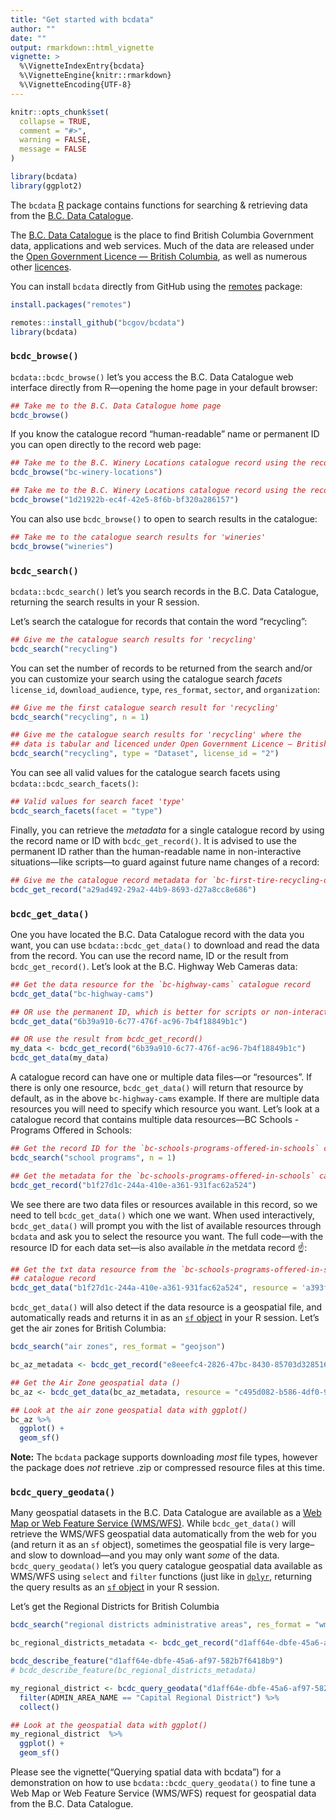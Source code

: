 ```yaml
---
title: "Get started with bcdata"
author: "" 
date: ""
output: rmarkdown::html_vignette
vignette: >
  %\VignetteIndexEntry{bcdata}
  %\VignetteEngine{knitr::rmarkdown}
  %\VignetteEncoding{UTF-8}
---
```




```r
knitr::opts_chunk$set(
  collapse = TRUE,
  comment = "#>",
  warning = FALSE,
  message = FALSE
)

library(bcdata)
library(ggplot2)
```

The `bcdata` [R](https://www.r-project.org/) package contains functions for searching & retrieving data from the [B.C. Data Catalogue]( https://catalogue.data.gov.bc.ca).

The [B.C. Data Catalogue](https://www2.gov.bc.ca/gov/content?id=79B5224167334667A44C9E8B5143D0C5) is the place to find British Columbia Government data, applications and web services. Much of the data are released under the [Open Government Licence --- British Columbia](https://www2.gov.bc.ca/gov/content/data/open-data/open-government-licence-bc), as well as numerous other [licences](https://catalogue.data.gov.bc.ca/dataset?download_audience=Public).

  
  
You can install `bcdata` directly from GitHub using the [remotes](https://cran.r-project.org/package=remotes) package:

```r
install.packages("remotes")

remotes::install_github("bcgov/bcdata")
library(bcdata)
```

### `bcdc_browse()`

`bcdata::bcdc_browse()` let's you access the B.C. Data Catalogue web interface directly from R---opening the home page in your default browser:

```r
## Take me to the B.C. Data Catalogue home page
bcdc_browse()
```

If you know the catalogue record "human-readable" name or permanent ID you can open directly to the record web page:

```r
## Take me to the B.C. Winery Locations catalogue record using the record name
bcdc_browse("bc-winery-locations") 

## Take me to the B.C. Winery Locations catalogue record using the record ID
bcdc_browse("1d21922b-ec4f-42e5-8f6b-bf320a286157")
```

You can also use `bcdc_browse()` to open to search results in the catalogue:

```r
## Take me to the catalogue search results for 'wineries'
bcdc_browse("wineries")
```

### `bcdc_search()`

`bcdata::bcdc_search()` let's you search records in the B.C. Data Catalogue, returning the search results in your R session. 

Let's search the catalogue for records that contain the word "recycling":

```r
## Give me the catalogue search results for 'recycling'
bcdc_search("recycling")
```

You can set the number of records to be returned from the search and/or you can customize your search using the catalogue search _facets_ `license_id`, `download_audience`, `type`, `res_format`, `sector`, and `organization`:

```r
## Give me the first catalogue search result for 'recycling'
bcdc_search("recycling", n = 1)

## Give me the catalogue search results for 'recycling' where the 
## data is tabular and licenced under Open Government Licence – British Columbia
bcdc_search("recycling", type = "Dataset", license_id = "2")
```

You can see all valid values for the catalogue search facets using `bcdata::bcdc_search_facets()`:

```r
## Valid values for search facet 'type'
bcdc_search_facets(facet = "type")
```

Finally, you can retrieve the _metadata_ for a single catalogue record by using the record name or ID with `bcdc_get_record()`. It is advised to use the permanent ID rather than the human-readable name in non-interactive situations---like scripts---to guard against future name changes of a record:

```r
## Give me the catalogue record metadata for `bc-first-tire-recycling-data-1991-2006`
bcdc_get_record("a29ad492-29a2-44b9-8693-d27a8cc8e686")
```


### `bcdc_get_data()`

One you have located the B.C. Data Catalogue record with the data you want, you can use `bcdata::bcdc_get_data()` to download and read the data from the record.  You can use the record name, ID or the result from `bcdc_get_record()`. Let's look at the B.C. Highway Web Cameras data:

```r
## Get the data resource for the `bc-highway-cams` catalogue record
bcdc_get_data("bc-highway-cams") 

## OR use the permanent ID, which is better for scripts or non-interactive use 
bcdc_get_data("6b39a910-6c77-476f-ac96-7b4f18849b1c")

## OR use the result from bcdc_get_record()
my_data <- bcdc_get_record("6b39a910-6c77-476f-ac96-7b4f18849b1c")
bcdc_get_data(my_data)
```

A catalogue record can have one or multiple data files---or "resources". If there is only one resource, `bcdc_get_data()` will return that resource by default, as in the above `bc-highway-cams` example. If there are multiple data resources you will need to specify which resource you want. Let's look at a catalogue record that contains multiple data resources---BC Schools - Programs Offered in Schools:

```r
## Get the record ID for the `bc-schools-programs-offered-in-schools` catalogue record
bcdc_search("school programs", n = 1)

## Get the metadata for the `bc-schools-programs-offered-in-schools` catalogue record
bcdc_get_record("b1f27d1c-244a-410e-a361-931fac62a524")
```

We see there are two data files or resources available in this record, so we need to tell `bcdc_get_data()` which one we want. When used interactively, `bcdc_get_data()` will prompt you with the list of available resources through `bcdata` and ask you to select the resource you want. The full code---with the resource ID for each data set---is also available _in_ the metdata record ☝️:

```r
## Get the txt data resource from the `bc-schools-programs-offered-in-schools`
## catalogue record
bcdc_get_data("b1f27d1c-244a-410e-a361-931fac62a524", resource = 'a393f8cf-51ec-42c6-8449-4cea4c75385c')
```

`bcdc_get_data()` will also detect if the data resource is a geospatial file, and automatically reads and returns it in as an [`sf` object](https://r-spatial.github.io/sf/) in your R session. Let's get the air zones for British Columbia:

```r
bcdc_search("air zones", res_format = "geojson")

bc_az_metadata <- bcdc_get_record("e8eeefc4-2826-47bc-8430-85703d328516")

## Get the Air Zone geospatial data ()
bc_az <- bcdc_get_data(bc_az_metadata, resource = "c495d082-b586-4df0-9e06-bd6b66a8acd9")

## Look at the air zone geospatial data with ggplot()
bc_az %>% 
  ggplot() +
  geom_sf()
```

**Note:** The `bcdata` package supports downloading _most_ file types, however the package does _not_ retrieve .zip or compressed resource files at this time.


### `bcdc_query_geodata()`

Many geospatial datasets in the B.C. Data Catalogue are available as a [Web Map or Web Feature Service (WMS/WFS)](https://www2.gov.bc.ca/gov/content?id=95D78D544B244F34B89223EF069DF74E). While `bcdc_get_data()` will retrieve the WMS/WFS geospatial data automatically from the web for you (and return it as an `sf` object), sometimes the geospatial file is very large--and slow to download---and you may only want _some_ of the data. `bcdc_query_geodata()` let's you query catalogue geospatial data available as WMS/WFS using `select` and `filter` functions (just like in [`dplyr`](https://dplyr.tidyverse.org/), returning the query results as an [`sf` object](https://r-spatial.github.io/sf/) in your R session.

Let's get the Regional Districts for British Columbia

```r
bcdc_search("regional districts administrative areas", res_format = "wms", n = 1)

bc_regional_districts_metadata <- bcdc_get_record("d1aff64e-dbfe-45a6-af97-582b7f6418b9")

bcdc_describe_feature("d1aff64e-dbfe-45a6-af97-582b7f6418b9")
# bcdc_describe_feature(bc_regional_districts_metadata)

my_regional_district <- bcdc_query_geodata("d1aff64e-dbfe-45a6-af97-582b7f6418b9") %>% 
  filter(ADMIN_AREA_NAME == "Capital Regional District") %>% 
  collect()

## Look at the geospatial data with ggplot()
my_regional_district  %>% 
  ggplot() +
  geom_sf()

```

Please see the vignette("Querying spatial data with bcdata") for a demonstration on how to use `bcdata::bcdc_query_geodata()` to fine tune a Web Map or Web Feature Service (WMS/WFS) request for geospatial data from the B.C. Data Catalogue.




